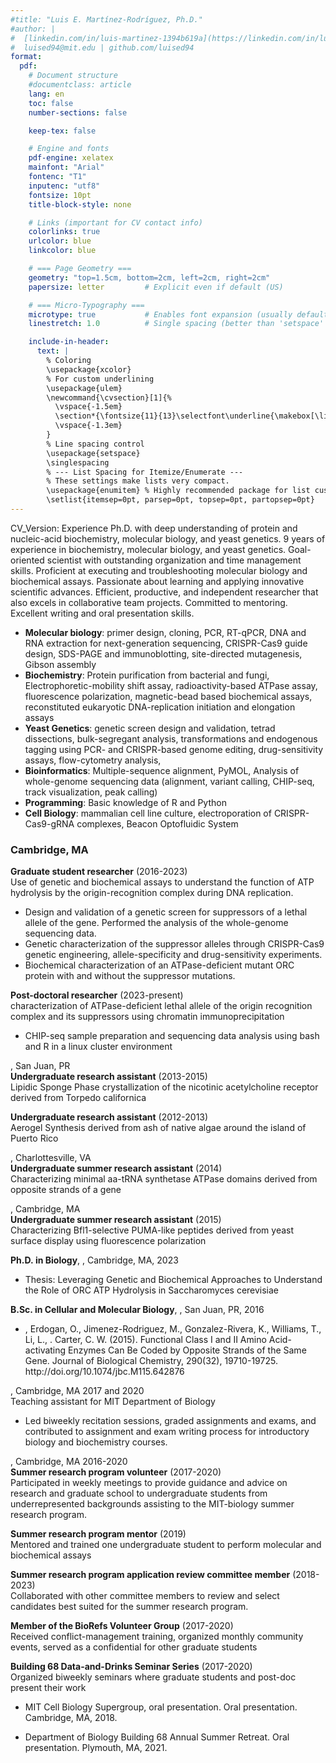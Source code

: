 ```yaml
---
#title: "Luis E. Martínez-Rodríguez, Ph.D."
#author: |
#  [linkedin.com/in/luis-martinez-1394b619a](https://linkedin.com/in/luis-martinez-1394b619a)
#  luised94@mit.edu | github.com/luised94
format:
  pdf:
    # Document structure
    #documentclass: article
    lang: en
    toc: false
    number-sections: false

    keep-tex: false

    # Engine and fonts
    pdf-engine: xelatex
    mainfont: "Arial"
    fontenc: "T1"
    inputenc: "utf8"
    fontsize: 10pt
    title-block-style: none

    # Links (important for CV contact info)
    colorlinks: true
    urlcolor: blue
    linkcolor: blue

    # === Page Geometry ===
    geometry: "top=1.5cm, bottom=2cm, left=2cm, right=2cm"
    papersize: letter         # Explicit even if default (US)

    # === Micro-Typography ===
    microtype: true           # Enables font expansion (usually default)
    linestretch: 1.0          # Single spacing (better than 'setspace' for CVs)

    include-in-header:
      text: |
        % Coloring
        \usepackage{xcolor}
        % For custom underlining
        \usepackage{ulem}
        \newcommand{\cvsection}[1]{%
          \vspace{-1.5em}
          \section*{\fontsize{11}{13}\selectfont\underline{\makebox[\linewidth][l]{#1}}}%
          \vspace{-1.3em}
        }
        % Line spacing control
        \usepackage{setspace}
        \singlespacing
        % --- List Spacing for Itemize/Enumerate ---
        % These settings make lists very compact.
        \usepackage{enumitem} % Highly recommended package for list customization
        \setlist{itemsep=0pt, parsep=0pt, topsep=0pt, partopsep=0pt}
---
```

```{=latex}
\begin{center}
  {\large \textbf{Luis E. Martínez-Rodríguez, Ph.D.  }}\\[0.5ex]
  \normalsize
  Curriculum Vitae \\[0.5ex]
  \href{https://linkedin.com/in/luis-martinez-1394b619a}{linkedin.com/in/luis-martinez-1394b619a} \\
  luised94@mit.edu \,\textbar\, \href{https://github.com/luised94}{github.com/luised94}
\end{center}
```
CV_Version: Experience
\vspace{-1.2em}
\cvsection{Summary}
Ph.D. with deep understanding of protein and nucleic-acid biochemistry, molecular biology, and yeast genetics. 9 years of experience in biochemistry, molecular biology, and yeast genetics. Goal-oriented scientist with outstanding organization and time management skills. Proficient at executing and troubleshooting molecular biology and biochemical assays. Passionate about learning and applying innovative scientific advances. Efficient, productive, and independent researcher that also excels in collaborative team projects. Committed to mentoring. Excellent writing and oral presentation skills.

\cvsection{Core Skills/Competencies}
- **Molecular biology**: primer design, cloning, PCR, RT-qPCR, DNA and RNA extraction for next-generation sequencing, CRISPR-Cas9 guide design, SDS-PAGE and immunoblotting, site-directed mutagenesis, Gibson assembly
- **Biochemistry**: Protein purification from bacterial and fungi, Electrophoretic-mobility shift assay, radioactivity-based ATPase assay, fluorescence polarization, magnetic-bead based biochemical assays, reconstituted eukaryotic DNA-replication initiation and elongation assays
- **Yeast Genetics**: genetic screen design and validation, tetrad dissections, bulk-segregant analysis, transformations and endogenous tagging using PCR- and CRISPR-based genome editing, drug-sensitivity assays, flow-cytometry analysis,
- **Bioinformatics**: Multiple-sequence alignment, PyMOL, Analysis of whole-genome sequencing data (alignment, variant calling, CHIP-seq, track visualization, peak calling)
- **Programming**: Basic knowledge of R and Python
- **Cell Biology**: mammalian cell line culture, electroporation of CRISPR-Cas9-gRNA complexes, Beacon Optofluidic System

\cvsection{Experience}

### \uline{MASSACHUSETTS INSTITUTE OF TECHNOLOGY (MIT)}  Cambridge, MA
\vspace{-1.3em}
**Graduate student researcher** (2016-2023)  
Use of genetic and biochemical assays to understand the function of ATP hydrolysis by the origin-recognition complex during \textit{Saccharomyces cerevisiae} DNA replication.

- Design and validation of a genetic screen for suppressors of a lethal allele of the \textit{ORC4} gene. Performed the analysis of the whole-genome sequencing data.
- Genetic characterization of the suppressor alleles through CRISPR-Cas9 genetic engineering, allele-specificity and drug-sensitivity experiments.
- Biochemical characterization of an ATPase-deficient mutant ORC protein with and without the suppressor mutations.

**Post-doctoral researcher** (2023-present)  
\textit{In vivo} characterization of ATPase-deficient lethal allele of the origin recognition complex and its suppressors using chromatin immunoprecipitation

- CHIP-seq sample preparation and sequencing data analysis using bash and R in a linux cluster environment

\cvsection{Additional research experience}

\uline{UNIVERSITY OF PUERTO RICO-RIO PIEDRAS (UPR-RP)}, San Juan, PR  
**Undergraduate research assistant** (2013-2015)  
Lipidic Sponge Phase crystallization of the nicotinic acetylcholine receptor derived from Torpedo californica

**Undergraduate research assistant** (2012-2013)  
Aerogel Synthesis derived from ash of native algae around the island of Puerto Rico

\uline{UNIVERSITY OF NORTH CAROLINA - CHAPEL HILL (UVA)}, Charlottesville, VA  
**Undergraduate summer research assistant** (2014)  
Characterizing minimal aa-tRNA synthetase ATPase domains derived from opposite strands of a gene

\uline{MASSACHUSETTS INSTITUTE OF TECHNOLOGY (MIT)}, Cambridge, MA  
**Undergraduate summer research assistant** (2015)  
Characterizing Bfl1-selective PUMA-like peptides derived from yeast surface display using fluorescence polarization

\cvsection{Education}

**Ph.D. in Biology**, \uline{MASSACHUSETTS INSTITUTE OF TECHNOLOGY (MIT)}, Cambridge, MA, 2023
\vspace{-0.5em}

- Thesis: Leveraging Genetic and Biochemical Approaches to Understand the Role of ORC ATP Hydrolysis in Saccharomyces cerevisiae

**B.Sc. in Cellular and Molecular Biology**, \uline{UNIVERSITY OF PUERTO RICO-RIO PIEDRAS (UPR-RP)}, San Juan, PR, 2016

\cvsection{Publications}
  - \textbf{Martinez-Rodriguez, L.}, Erdogan, O., Jimenez-Rodriguez, M., Gonzalez-Rivera, K., Williams, T., Li, L., . Carter, C. W. (2015). Functional Class I and II Amino Acid-activating Enzymes Can Be Coded by Opposite Strands of the Same Gene. Journal of Biological Chemistry, 290(32), 19710-19725. http://doi.org/10.1074/jbc.M115.642876

\cvsection{Teaching Experience}
\uline{MASSACHUSETTS INSTITUTE OF TECHNOLOGY (MIT)}, Cambridge, MA                              2017 and 2020  
Teaching assistant for MIT Department of Biology

  - Led biweekly recitation sessions, graded assignments and exams, and contributed to assignment and exam writing process for introductory biology and biochemistry courses.

\cvsection{Volunteer Work}
\uline{MASSACHUSETTS INSTITUTE OF TECHNOLOGY (MIT)}, Cambridge, MA                                     2016-2020  
**Summer research program volunteer** (2017-2020)  
Participated in weekly meetings to provide guidance and advice on research and graduate school to undergraduate students from underrepresented backgrounds assisting to the MIT-biology summer research program.

**Summer research program mentor** (2019)  
Mentored and trained one undergraduate student to perform molecular and biochemical assays

**Summer research program application review committee member** (2018-2023)  
Collaborated with other committee members to review and select candidates best suited for the summer research program.

**Member of the BioRefs Volunteer Group** (2017-2020)  
Received conflict-management training, organized monthly community events, served as a confidential for other graduate students

**Building 68 Data-and-Drinks Seminar Series** (2017-2020)  
Organized biweekly seminars where graduate students and post-doc present their work

\cvsection{Selected presentations}

  - MIT Cell Biology Supergroup, oral presentation. Oral presentation. Cambridge, MA, 2018.

  - Department of Biology Building 68 Annual Summer Retreat. Oral presentation. Plymouth, MA, 2021.
